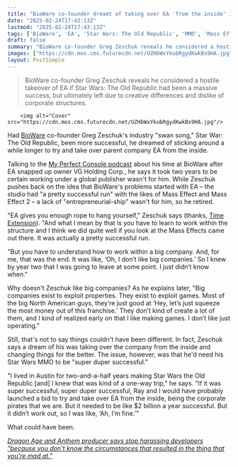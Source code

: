 ```yaml
---
title: "BioWare co-founder dreamt of taking over EA 'from the inside' if Star Wars: The Old Republic was, 'like, $2 billion a year successful'"
date: "2025-02-24T17:43:13Z"
lastmod: "2025-02-24T17:43:13Z"
tags: ['BioWare', 'EA', 'Star Wars: The Old Republic', 'MMO', 'Mass Effect', 'Game Development', 'Business']
draft: false
summary: "BioWare co-founder Greg Zeschuk reveals he considered a hostile takeover of EA if Star Wars: The Old Republic had been a massive success, but ultimately left due to creative differences and dislike of corporate structures."
images: ["https://cdn.mos.cms.futurecdn.net/UZHbWxYkubRgydKwkBs9HA.jpg"]
layout: PostSimple
---
```

> BioWare co-founder Greg Zeschuk reveals he considered a hostile takeover of EA if Star Wars: The Old Republic had been a massive success, but ultimately left due to creative differences and dislike of corporate structures.


        <img alt="Cover" src="https://cdn.mos.cms.futurecdn.net/UZHbWxYkubRgydKwkBs9HA.jpg"/>
        
Had [BioWare](https://www.gamesradar.com/tag/bioware/) co-founder Greg Zeschuk's industry "swan song," Star War: The Old Republic, been more successful, he dreamed of sticking around a while longer to try and take over parent company EA from the inside.

Talking to the [My Perfect Console podcast](https://shows.acast.com/my-perfect-console/episodes/dr-greg-zeschuk-co-founder-bioware) about his time at BioWare after EA snapped up owner VG Holding Corp., he says it took two years to be certain working under a global publisher wasn't for him. While Zeschuk pushes back on the idea that BioWare's problems started with EA – the studio had "a pretty successful run" with the likes of Mass Effect and Mass Effect 2 – a lack of "entrepreneurial-ship" wasn't for him, so he retired.

"EA gives you enough rope to hang yourself," Zeschuk says (thanks, [Time Extension](https://www.timeextension.com/news/2025/02/ea-gives-you-enough-rope-to-hang-yourself-bioware-co-founder-on-his-dream-of-taking-over-ea-from-the-inside)). "And what I mean by that is you have to learn to work within the structure and I think we did quite well if you look at the Mass Effects came out there. It was actually a pretty successful run.

"But you have to understand how to work within a big company. And, for me, that was the end. It was like, ‘Oh, I don’t like big companies.’ So I knew by year two that I was going to leave at some point. I just didn’t know when."

Why doesn't Zeschuk like big companies? As he explains later, "Big companies exist to exploit properties. They exist to exploit games. Most of the big North American guys, they’re just good at ‘Hey, let’s just squeeze the most money out of this franchise.’ They don’t kind of create a lot of them, and I kind of realized early on that I like making games. I don’t like just operating."

Still, that's not to say things couldn't have been different. In fact, Zeschuk says a dream of his was taking over the company from the inside and changing things for the better. The issue, however, was that he'd need his Star Wars MMO to be "super duper successful."

"I lived in Austin for two-and-a-half years making Star Wars the Old Republic [and] I knew that was kind of a one-way trip," he says. "If it was super successful, super duper successful, Ray and I would have probably launched a bid to try and take over EA from the inside, being the corporate pirates that we are. But it needed to be like $2 billion a year successful. But it didn’t work out, so I was like, ‘Ah, I’m fine.’"

What could have been.

[<em>Dragon Age and Anthem producer says stop harassing developers "because you don't know the circumstances that resulted in the thing that you're mad at."</em>](https://www.gamesradar.com/games/dragon-age/dragon-age-and-anthem-producer-says-stop-harassing-developers-because-you-dont-know-the-circumstances-that-resulted-in-the-thing-that-youre-mad-at/)
        